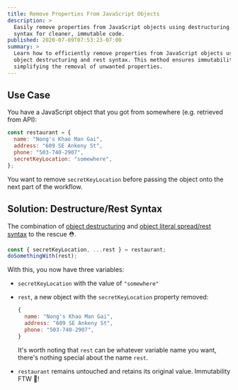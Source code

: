 ```yaml
---
title: Remove Properties From JavaScript Objects
description: >
  Easily remove properties from JavaScript objects using destructuring and rest
  syntax for cleaner, immutable code.
published: 2020-07-09T07:53:23-07:00
summary: >
  Learn how to efficiently remove properties from JavaScript objects using
  object destructuring and rest syntax. This method ensures immutability while
  simplifying the removal of unwanted properties.
---
```



## Use Case

You have a JavaScript object that you got from somewhere (e.g. retrieved from
API):

```js
const restaurant = {
  name: "Nong's Khao Man Gai",
  address: "609 SE Ankeny St",
  phone: "503-740-2907",
  secretKeyLocation: "somewhere",
};
```

You want to remove `secretKeyLocation` before passing the object onto the next
part of the workflow.

## Solution: Destructure/Rest Syntax

The combination of [object destructuring][destructure] and [object literal
spread/rest syntax][spread] to the rescue ⛑.

```js {1}
const { secretKeyLocation, ...rest } = restaurant;
doSomethingWith(rest);
```

With this, you now have three variables:

- `secretKeyLocation` with the value of `"somewhere"`
- `rest`, a new object with the `secretKeyLocation` property removed:

  ```js
  {
    name: "Nong's Khao Man Gai",
    address: "609 SE Ankeny St",
    phone: "503-740-2907",
  }
  ```

  It's worth noting that `rest` can be whatever variable name you want, there's
  nothing special about the name `rest`.

- `restaurant` remains untouched and retains its original value. Immutability
  FTW 🙌!

<CodeSandbox
  client:visible
  id="nmmst5"
  title="Remove JS object properties"
  file="index.js"
/>

[destructure]: https://developer.mozilla.org/en-US/docs/Web/JavaScript/Reference/Operators/Destructuring_assignment#Object_destructuring
[spread]: https://developer.mozilla.org/en-US/docs/Web/JavaScript/Reference/Operators/Spread_syntax#Spread_in_object_literals

